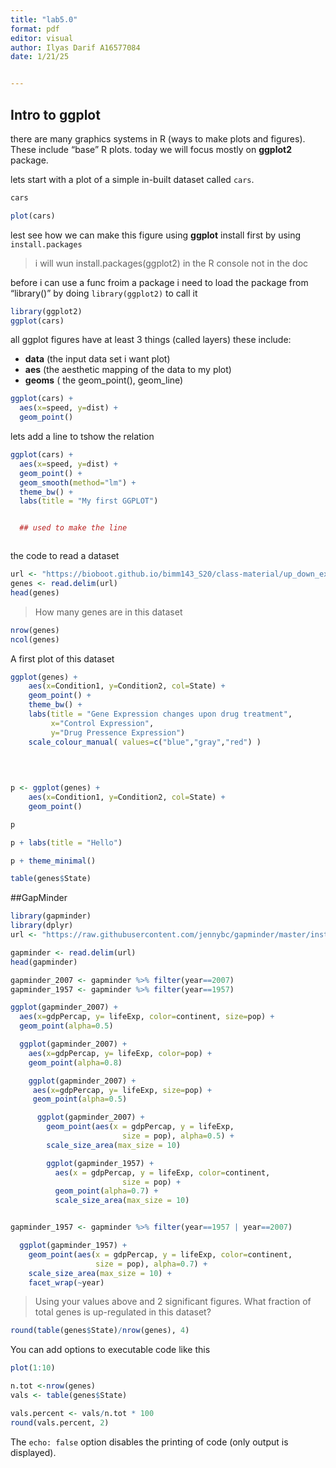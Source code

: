 ```yaml
---
title: "lab5.0"
format: pdf
editor: visual
author: Ilyas Darif A16577084
date: 1/21/25


---
```


## Intro to ggplot

there are many graphics systems in R (ways to make plots and figures). These include "base" R plots. today we will focus mostly on **ggplot2** package.

lets start with a plot of a simple in-built dataset called `cars`.

```r
cars

```


```r
plot(cars)

```

lest see how we can make this figure using **ggplot** install first by using `install.packages`


> i will wun install.packages(ggplot2) in the R console not in the doc

before i can use a func froim a package i need to load the package from "library()" by doing `library(ggplot2)` to call it


```r
library(ggplot2)
ggplot(cars)
```

all ggplot figures have at least 3 things (called layers) these include: 

- **data** (the input data set i want plot)
- **aes** (the aesthetic mapping of the data to my plot)
- **geoms** ( the geom_point(), geom_line)

```r
ggplot(cars) + 
  aes(x=speed, y=dist) +
  geom_point()
```


lets add a line to tshow the relation
```r
ggplot(cars) + 
  aes(x=speed, y=dist) +
  geom_point() + 
  geom_smooth(method="lm") +
  theme_bw() +
  labs(title = "My first GGPLOT")


  ## used to make the line



```


the code to read a dataset

```r
url <- "https://bioboot.github.io/bimm143_S20/class-material/up_down_expression.txt"
genes <- read.delim(url)
head(genes)
```

> How many genes are in this dataset

```r
nrow(genes)
ncol(genes)

```

A first plot of this dataset
```r
ggplot(genes) +
    aes(x=Condition1, y=Condition2, col=State) +
    geom_point() +
    theme_bw() +
    labs(title = "Gene Expression changes upon drug treatment", 
         x="Control Expression",
         y="Drug Pressence Expression")
    scale_colour_manual( values=c("blue","gray","red") )
  
  
  
```

```r
p <- ggplot(genes) +
    aes(x=Condition1, y=Condition2, col=State) +
    geom_point()

p
```


```r
p + labs(title = "Hello")
```



```r
p + theme_minimal()
```




```r
table(genes$State)
```
##GapMinder

```r
library(gapminder)
library(dplyr)
url <- "https://raw.githubusercontent.com/jennybc/gapminder/master/inst/extdata/gapminder.tsv"

gapminder <- read.delim(url)
head(gapminder)

gapminder_2007 <- gapminder %>% filter(year==2007)
gapminder_1957 <- gapminder %>% filter(year==1957)

ggplot(gapminder_2007) +
  aes(x=gdpPercap, y= lifeExp, color=continent, size=pop) +
  geom_point(alpha=0.5)

  ggplot(gapminder_2007) +
    aes(x=gdpPercap, y= lifeExp, color=pop) +
    geom_point(alpha=0.8)

    ggplot(gapminder_2007) +
     aes(x=gdpPercap, y= lifeExp, size=pop) +
     geom_point(alpha=0.5)

      ggplot(gapminder_2007) + 
        geom_point(aes(x = gdpPercap, y = lifeExp,
                         size = pop), alpha=0.5) + 
        scale_size_area(max_size = 10)

        ggplot(gapminder_1957) + 
          aes(x = gdpPercap, y = lifeExp, color=continent,
                         size = pop) +
          geom_point(alpha=0.7) + 
          scale_size_area(max_size = 10) 


gapminder_1957 <- gapminder %>% filter(year==1957 | year==2007)

  ggplot(gapminder_1957) + 
    geom_point(aes(x = gdpPercap, y = lifeExp, color=continent,
                   size = pop), alpha=0.7) + 
    scale_size_area(max_size = 10) +
    facet_wrap(~year)
```








> Using your values above and 2 significant figures. What fraction of total genes is up-regulated in this dataset?

```r
round(table(genes$State)/nrow(genes), 4)

```



You can add options to executable code like this

```r
plot(1:10)
```

```r
n.tot <-nrow(genes)
vals <- table(genes$State)

vals.percent <- vals/n.tot * 100
round(vals.percent, 2)

```




The `echo: false` option disables the printing of code (only output is displayed).
